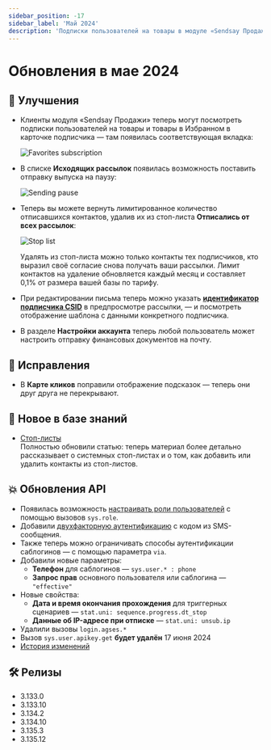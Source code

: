```yaml
---
sidebar_position: -17
sidebar_label: 'Май 2024'
description: 'Подписки пользователей на товары в модуле «Sendsay Продажи», возможность поставить отправку выпуска на паузу, удаление контактов из стоп-листа, другие улучшения и исправления платформы'
---
```


# Обновления в мае 2024

## 🚀 Улучшения

- Клиенты модуля «Sendsay Продажи» теперь могут посмотреть подписки пользователей на товары и товары в Избранном в карточке подписчика — там появилась соответствующая вкладка:

  ![Favorites subscription](/img/updates/2024/updates-may-2024/favorites-subscription.png)

- В списке **Исходящих рассылок** появилась возможность поставить отправку выпуска на паузу:

  ![Sending pause](/img/updates/2024/updates-may-2024/sending-pause.png)

- Теперь вы можете вернуть лимитированное количество отписавшихся контактов, удалив их из стоп-листа **Отписались от всех рассылок**:

  ![Stop list](/img/updates/2024/updates-may-2024/stop-lists.gif)

  Удалять из стоп-листа можно только контакты тех подписчиков, кто выразил своё согласие снова получать ваши рассылки. Лимит контактов на удаление обновляется каждый месяц и составляет 0,1% от размера вашей базы по тарифу.

- При редактировании письма теперь можно указать [**идентификатор подписчика CSID**](https://docs.sendsay.ru/getting-started/glossary#c) в предпросмотре рассылки, — и посмотреть отображение шаблона с данными конкретного подписчика.

- В разделе **Настройки аккаунта** теперь любой пользователь может настроить отправку финансовых документов на почту.

## 🐛 Исправления

- В **Карте кликов** поправили отображение подсказок — теперь они друг друга не перекрывают.

## 📖 Новое в базе знаний

- [Стоп-листы](https://docs.sendsay.ru/subscribers/contacts/stop-lists/)<br/>
  Полностью обновили статью: теперь материал более детально рассказывает о системных стоп-листах и о том, как добавить или удалить контакты из стоп-листов.

## 💥 Обновления API

- Появилась возможность [настраивать роли пользователей](https://sendsay.ru/api/api.html#Роли-пользователей) с помощью вызовов `sys.role`.
- Добавили [двухфакторную аутентификацию](https://sendsay.ru/api/api.html#Двухфакторная-аутентификация-по-логину-и-паролю) с кодом из SMS-сообщения.
- Также теперь можно ограничивать способы аутентификации саблогинов — с помощью параметра `via`.
- Добавили новые параметры:
  - **Телефон** для саблогинов — `sys.user.* : phone`
  - **Запрос прав** основного пользователя или саблогина — `"effective"`
- Новые свойства:
  - **Дата и время окончания прохождения** для триггерных сценариев — `stat.uni: sequence.progress.dt_stop`
  - **Данные об IP-адресе при отписке** — `stat.uni: unsub.ip`
- Удалили вызовы `login.agses.*`
- Вызов `sys.user.apikey.get` **будет удалён** 17 июня 2024
- [История изменений](https://sendsay.ru/api/api.html#История-изменений)

## 🛠️ Релизы

- 3.133.0
- 3.133.10
- 3.134.2
- 3.134.10
- 3.135.3
- 3.135.12
